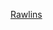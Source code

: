 {{US county navigation box
| collapse_state = {{{state|expanded}}}
| listclass      = hlist

| template_name  = 羅林斯縣 (堪薩斯州)
| county         = 羅林斯縣
| state          = 堪薩斯州
| seat           = 阿特伍德

| map_image      = Map of Kansas highlighting Rawlins County.svg
| map_alt        = Map of Kansas highlighting Rawlins County
| map_caption    = Map of Kansas highlighting Rawlins County

| title1 = [[城市]]
| body1  = 
* [[阿特伍德 (堪薩斯州)|阿特伍德]]
* [[麥當諾 (堪薩斯州)|-{zh-hans:麦克唐纳; zh-hant:麥當諾}-]]
* [[赫恩登 (堪薩斯州)|赫恩登]]

| title2 = [[非建制地區]]
| body2  = 
* [[布萊克曼 (堪薩斯州)|布萊克曼]]
* [[沙登 (堪薩斯州)|沙登]]
* [[盧德爾 (堪薩斯州)|拉德爾]]

| title3 = [[鬼鎮]]
| body3  = 
* [[阿喀琉斯 (堪薩斯州)|阿喀琉斯]]

| title4 = [[鎮區 (美國)|鎮區]]
| body4  = 
* [[阿喀琉斯鎮區 (堪薩斯州羅林斯縣)|阿喀琉斯鎮區]]
* [[阿特伍德鎮區 (堪薩斯州羅林斯縣)|阿特伍德鎮區]]
* [[中央鎮區 (堪薩斯州羅林斯縣)|中央鎮區]]
* [[德里夫特伍德鎮區 (堪薩斯州羅林斯縣)|德里夫特伍德鎮區]]
* [[黑爾鎮區 (堪薩斯州羅林斯縣)|黑爾鎮區]]
* [[傑弗遜鎮區 (堪薩斯州羅林斯縣)|傑弗遜鎮區]]
* [[拉德爾鎮區 (堪薩斯州羅林斯縣)|拉德爾鎮區]]
* [[幻影鎮區 (堪薩斯州羅林斯縣)|幻影鎮區]]
* [[羅斯伍德鎮區 (堪薩斯州羅林斯縣)|羅斯伍德鎮區]]
* [[尤寧鎮區 (堪薩斯州羅林斯縣)|尤寧鎮區]]

}}<noinclude>
{{collapsible option}}
[[Category:堪薩斯州縣份導航模板|Rawlins]]
[[Category:羅林斯縣 (堪薩斯州)| ]]
</noinclude>